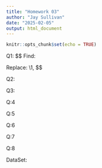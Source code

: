 ```yaml
---
title: "Homework 03"
author: "Jay Sullivan"
date: "2025-02-05"
output: html_document
---
```


```r
knitr::opts_chunk$set(echo = TRUE)
```

Q1: 
$$
Find:\t+


Replace: \1,
$$

Q2:

Q3:

Q:4

Q:5

Q:6

Q:7

Q:8

DataSet:

